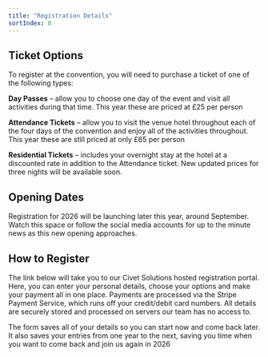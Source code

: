 ```yaml
---
title: "Registration Details"
sortIndex: 0
---
```



## Ticket Options

To register at the convention, you will need to purchase a ticket of one of the following types:

**Day Passes** – allow you to choose one day of the event and visit all activities during that time. This year these are priced at £25 per person

**Attendance Tickets** – allow you to visit the venue hotel throughout each of the four days of the convention and enjoy all of the activities throughout. This year these are still priced at only £65 per person

**Residential Tickets** – includes your overnight stay at the hotel at a discounted rate in addition to the Attendance ticket. New updated prices for three nights will be available soon.

## Opening Dates

Registration for 2026 will be launching later this year, around September. Watch this space or follow the social media accounts for up to the minute news as this new opening approaches.

## How to Register

The link below will take you to our Civet Solutions hosted registration portal. Here, you can enter your personal details, choose your options and make your payment all in one place. Payments are processed via the Stripe Payment Service, which runs off your credit/debit card numbers. All details are securely stored and processed on servers our team has no access to.

The form saves all of your details so you can start now and come back later. It also saves your entries from one year to the next, saving you time when you want to come back and join us again in 2026

<RegisterButton />
